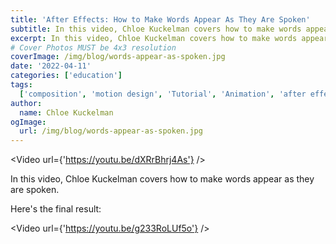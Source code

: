 ```yaml
---
title: 'After Effects: How to Make Words Appear As They Are Spoken'
subtitle: In this video, Chloe Kuckelman covers how to make words appear as they are spoken.
excerpt: In this video, Chloe Kuckelman covers how to make words appear as they are spoken.
# Cover Photos MUST be 4x3 resolution
coverImage: /img/blog/words-appear-as-spoken.jpg
date: '2022-04-11'
categories: ['education']
tags:
  ['composition', 'motion design', 'Tutorial', 'Animation', 'after effects']
author:
  name: Chloe Kuckelman
ogImage:
  url: /img/blog/words-appear-as-spoken.jpg
---
```

<Video url={'https://youtu.be/dXRrBhrj4As'} />

In this video, Chloe Kuckelman covers how to make words appear as they are spoken.

Here's the final result: 

<Video url={'https://youtu.be/g233RoLUf5o'} />